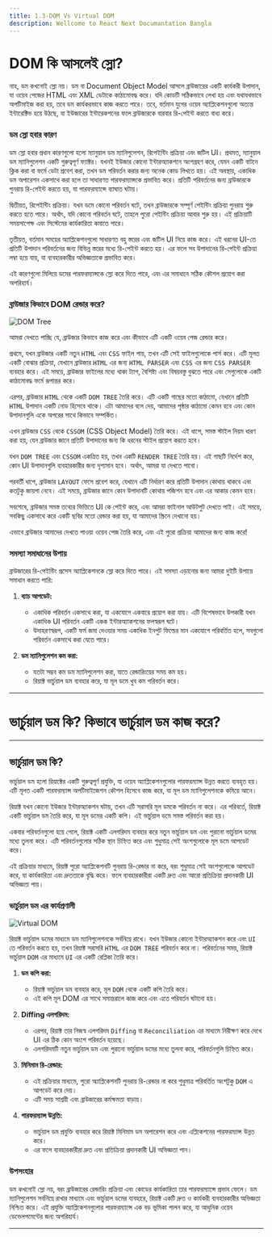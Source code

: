```yaml
---
title: 1.3-DOM Vs Virtual DOM
description: Wellcome to React Next Documantation Bangla
---
```


## <h1 className="bg-gradient-to-r from-blue-500 to-purple-500 inline-block text-transparent bg-clip-text text-5xl pt-2">DOM কি আসলেই স্লো?</h1>

নাহ, ডম কখনোই স্লো নয়। ডম বা Document Object Model আসলে ব্রাউজারের একটি কার্যকরী উপাদান, যা ওয়েব পেজের HTML এবং XML ডেটাকে কাঠামোবদ্ধ করে। যদি কোডটি সঠিকভাবে লেখা হয় এবং যথাযথভাবে অপটিমাইজ করা হয়, তবে ডম কার্যকরভাবে কাজ করতে পারে। তবে, বর্তমান যুগের ওয়েব অ্যাপ্লিকেশনগুলো অত্যন্ত ইন্টারেক্টিভ হয়ে উঠছে, যা ইউজারের ইন্টারেকশনের ফলে ব্রাউজারকে বারবার রি-পেইন্ট করতে বাধ্য করে।

### ডম স্লো হবার কারণ

ডম স্লো হবার প্রধান কারণগুলো হলো ম্যানুয়াল ডম ম্যানিপুলেশন, রিপেইন্টিং প্রক্রিয়া এবং জটিল UI। প্রথমত, ম্যানুয়াল ডম ম্যানিপুলেশন একটি গুরুত্বপূর্ণ ফ্যাক্টর। যখনই ইউজার কোনো ইন্টারঅ্যাকশনে অংশগ্রহণ করে, যেমন একটি বাটনে ক্লিক করা বা ফর্মে ডেটা প্রবেশ করা, তখন ডম পরিবর্তন করার জন্য অনেক কোড লিখতে হয়। এই অবস্থায়, একাধিক ডম অপারেশন একসাথে করা হলে তা সাধারণত পারফরম্যান্সকে প্রভাবিত করে। প্রতিটি পরিবর্তনের জন্য ব্রাউজারকে পুনরায় রি-পেইন্ট করতে হয়, যা পারফরম্যান্সে ব্যাঘাত ঘটায়।

দ্বিতীয়ত, রিপেইন্টিং প্রক্রিয়া। যখন ডমে কোনো পরিবর্তন ঘটে, তখন ব্রাউজারকে সম্পূর্ণ পেইন্টিং প্রক্রিয়া পুনরায় শুরু করতে হতে পারে। অর্থাৎ, যদি কোনো পরিবর্তন ঘটে, তাহলে পুরো পেইন্টিং প্রক্রিয়া আবার শুরু হয়। এই প্রক্রিয়াটি সময়সাপেক্ষ এবং সিস্টেমের কার্যকারিতা কমাতে পারে।

তৃতীয়ত, বর্তমান সময়ের অ্যাপ্লিকেশনগুলো সাধারণত বহু স্তরের এবং জটিল UI নিয়ে কাজ করে। এই ধরনের UI-তে প্রতিটি উপাদান পরিবর্তনের জন্য বিভিন্ন স্তরের মধ্যে রি-পেইন্ট করতে হয়। এর ফলে সব উপাদানের রি-পেইন্ট প্রক্রিয়া লম্বা হয়ে যায়, যা ব্যবহারকারীর অভিজ্ঞতাকে প্রভাবিত করে।

এই কারণগুলো মিলিয়ে ডমের পারফরম্যান্সকে স্লো করে দিতে পারে, এবং এর সমাধানে সঠিক কৌশল প্রয়োগ করা অপরিহার্য।

### ব্রাউজার কিভাবে DOM রেন্ডার করে?

![DOM Tree](../../../../public/DOM.png)

আমরা দেখতে পাচ্ছি যে, ব্রাউজার কিভাবে কাজ করে এবং কীভাবে এটি একটি ওয়েব পেজ রেন্ডার করে।

প্রথমে, যখন ব্রাউজার একটি নতুন `HTML` এবং `CSS` ফাইল পায়, তখন এটি সেই ফাইলগুলোকে পার্স করে। এটি মূলত একটি বোঝার প্রক্রিয়া, যেখানে ব্রাউজার `HTML` এর জন্য `HTML PARSER` এবং `CSS` এর জন্য `CSS PARSER` ব্যবহার করে। এই সময়ে, ব্রাউজার ফাইলের মধ্যে থাকা ট্যাগ, বৈশিষ্ট্য এবং বিষয়বস্তু বুঝতে পারে এবং সেগুলোকে একটি কাঠামোবদ্ধ ফর্মে রূপান্তর করে।

এরপর, ব্রাউজার `HTML` থেকে একটি `DOM TREE` তৈরি করে। এটি একটি গাছের মতো কাঠামো, যেখানে প্রতিটি `HTML` উপাদান একটি নোড হিসেবে থাকে। এটা আমাদের বলে দেয়, আমাদের পৃষ্ঠার কাঠামো কেমন হবে এবং কোন উপাদানগুলি একে অপরের সাথে কিভাবে সম্পর্কিত।

এখন ব্রাউজার `CSS` থেকে `CSSOM` (CSS Object Model) তৈরি করে। এই ধাপে, সমস্ত স্টাইল নিয়ম ধারণ করা হয়, যেন ব্রাউজার জানে প্রতিটি উপাদানের জন্য কি ধরনের স্টাইল প্রয়োগ করতে হবে।

যখন `DOM TREE` এবং `CSSOM` একত্রিত হয়, তখন একটি `RENDER TREE` তৈরি হয়। এই গাছটি নির্দেশ করে, কোন UI উপাদানগুলি ব্যবহারকারীর জন্য দৃশ্যমান হবে। অর্থাৎ, আমরা যা দেখতে পাবো।

পরবর্তী ধাপে, ব্রাউজার `LAYOUT` ফেসে প্রবেশ করে, যেখানে এটি নির্ধারণ করে প্রতিটি উপাদান কোথায় থাকবে এবং কতটুকু জায়গা নেবে। এই সময়ে, ব্রাউজার জানে কোন উপাদানটি কোথায় পজিশন হবে এবং এর আকার কেমন হবে।

সবশেষে, ব্রাউজার সমস্ত তথ্যের ভিত্তিতে UI কে পেইন্ট করে, এবং আমরা ফাইনাল আউটপুট দেখতে পাই। এই সময়ে, সবকিছু একসাথে করে একটি ছবির মতো রেন্ডার করা হয়, যা আমাদের স্ক্রিনে দেখানো হয়।

এভাবে ব্রাউজার আমাদের দেখতে পাওয়া ওয়েব পেজ তৈরি করে, এবং এই পুরো প্রক্রিয়া আমাদের জন্য কাজ করে!


### সমস্যা সমাধানের উপায়

ব্রাউজারের রি-পেইন্টিং প্রসেস অ্যাপ্লিকেশনকে স্লো করে দিতে পারে। এই সমস্যা এড়ানোর জন্য আমরা দুইটি উপায়ে সমাধান করতে পারি:

1. **ব্যাচ আপডেট:**

   - একাধিক পরিবর্তন একসাথে করা, যা একযোগে একবারে প্রয়োগ করা যায়। এটি বিশেষভাবে উপকারী যখন একাধিক UI পরিবর্তন একটি একক ইন্টারঅ্যাকশনের ফলস্বরূপ ঘটে।
   - উদাহরণস্বরূপ, একটি ফর্ম জমা দেওয়ার সময় একাধিক ইনপুট ফিল্ডের মান একযোগে পরিবর্তিত হলে, সবগুলো পরিবর্তন একসাথে করা যেতে পারে।

2. **ডম ম্যানিপুলেশন কম করা:**
   - যতটা সম্ভব কম ডম ম্যানিপুলেশন করা, যাতে রেন্ডারিংয়ের সময় কম হয়।
   - রিয়াক্ট ভার্চুয়াল ডম ব্যবহার করে, যা মূল ডমে খুব কম পরিবর্তন করে।

---

# ভার্চুয়াল ডম কি? কিভাবে ভার্চুয়াল ডম কাজ করে?

---

## ভার্চুয়াল ডম কি?

ভার্চুয়াল ডম হলো রিয়াক্টের একটি গুরুত্বপূর্ণ প্রযুক্তি, যা ওয়েব অ্যাপ্লিকেশনগুলোর পারফরম্যান্স উন্নত করতে ব্যবহৃত হয়। এটি মূলত একটি পারফরম্যান্স অপটিমাইজেশন কৌশল হিসেবে কাজ করে, যা মূল ডম ম্যানিপুলেশনকে কমিয়ে আনে। 

রিয়াক্ট যখন কোনো ইউজার ইন্টারঅ্যাকশন ঘটায়, তখন এটি সরাসরি মূল ডমকে পরিবর্তন না করে। এর পরিবর্তে, রিয়াক্ট একটি ভার্চুয়াল ডম তৈরি করে, যা মূল ডমের একটি কপি। এই ভার্চুয়াল ডমে সমস্ত পরিবর্তন করা হয়। 

একবার পরিবর্তনগুলো হয়ে গেলে, রিয়াক্ট একটি এলগরিদম ব্যবহার করে নতুন ভার্চুয়াল ডম এবং পুরানো ভার্চুয়াল ডমের মধ্যে তুলনা করে। এটি পরিবর্তনগুলোর সঠিক স্থান চিহ্নিত করে এবং শুধুমাত্র সেই অংশগুলোকে মূল ডমে আপডেট করে। 

এই প্রক্রিয়ার মাধ্যমে, রিয়াক্ট পুরো অ্যাপ্লিকেশনটি পুনরায় রি-রেন্ডার না করে, বরং শুধুমাত্র সেই অংশগুলোকে আপডেট করে, যা কার্যকারিতা এবং দ্রুততাকে বৃদ্ধি করে। ফলে ব্যবহারকারীরা একটি দ্রুত এবং আরো প্রতিক্রিয়া প্রদানকারী UI অভিজ্ঞতা পায়।


### ভার্চুয়াল ডম এর কার্যপ্রণালী

![Virtual DOM](../../../../public/dif.png)

রিয়াক্ট ভার্চুয়াল ডমের মাধ্যমে ডম ম্যানিপুলেশনকে সর্বনিম্নে রাখে। যখন ইউজার কোনো ইন্টারঅ্যাকশন করে এবং `UI` তে পরিবর্তন করতে হয়, তখন রিয়াক্ট সরাসরি `HTML` এর `DOM TREE` পরিবর্তন করে না। পরিবর্তনের সময়, রিয়াক্ট ভার্চুয়াল `DOM` এর মাধ্যমে `UI` এর একটি রেপ্লিকা তৈরি করে।

1. **ডম কপি করা:**

   - রিয়াক্ট ভার্চুয়াল ডম ব্যবহার করে, মূল `DOM` থেকে একটি কপি তৈরি করে।
   - এই কপি মূল DOM এর সাথে সমান্তরালে কাজ করে এবং এতে পরিবর্তন ঘটানো হয়।

2. **Diffing এলগরিদম:**

   - এরপর, রিয়াক্ট তার নিজস্ব এলগরিদম `Diffing` বা `Reconciliation` এর মাধ্যমে নিরীক্ষণ করে দেখে UI এর ঠিক কোন অংশে পরিবর্তন হয়েছে।
   - এলগরিদমটি নতুন ভার্চুয়াল ডম এবং পুরানো ভার্চুয়াল ডমের মধ্যে তুলনা করে, পরিবর্তনগুলি চিহ্নিত করে।

3. **মিনিমাম রি-রেন্ডার:**

   - এই প্রক্রিয়ার মাধ্যমে, পুরো অ্যাপ্লিকেশনটি পুনরায় রি-রেন্ডার না করে শুধুমাত্র পরিবর্তিত অংশটুকু `DOM` এ আপডেট করে দেয়।
   - এটি সময় সাশ্রয়ী এবং ব্রাউজারের কর্মক্ষমতা বাড়ায়।

4. **পারফরম্যান্স উন্নতি:**
   - ভার্চুয়াল ডম প্রযুক্তি ব্যবহার করে রিয়াক্ট মিনিমাম ডম অপারেশন করে এবং এপ্লিকেশনের পারফরম্যান্স উন্নত করে।
   - এর ফলে ব্যবহারকারীরা দ্রুত এবং প্রতিক্রিয়া প্রদানকারী UI অভিজ্ঞতা পান।

### উপসংহার

ডম কখনোই স্লো নয়, বরং ব্রাউজারের রেন্ডারিং প্রক্রিয়া এবং কোডের কার্যকারিতা তার পারফরম্যান্সে প্রভাব ফেলে। ডম ম্যানিপুলেশন সর্বনিম্নে রাখার মাধ্যমে এবং ভার্চুয়াল ডমের ব্যবহারে, রিয়াক্ট একটি দ্রুত ও কার্যকরী ব্যবহারকারীর অভিজ্ঞতা নিশ্চিত করে। এই প্রযুক্তি অ্যাপ্লিকেশনগুলোর পারফরম্যান্সে এক বড় ভূমিকা পালন করে, যা আধুনিক ওয়েব ডেভেলপমেন্টের জন্য অপরিহার্য।

---
